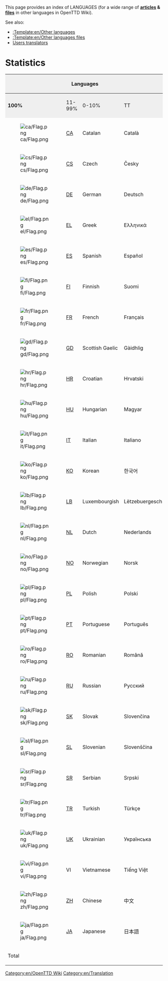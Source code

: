 

This page provides an index of LANGUAGES (for a wide range of '''[[:Category:en/Articles in other languages|articles]] & [[:Category:en/Files in other languages|files]]''' in other languages in OpenTTD Wiki).

See also:
*[[:Template:en/Other languages]]
*[[:Template:en/Other languages files]]
*[[:Category:en/Translators| Users translators]]

=Statistics=

{{en/Warning|Read [[:en/Category talk/Other languages|the page discussion]] before editing}}
<!--

Automatic update (by yazalo) for languages (list by order of introduction):
- Polish		(Dane na temat języka polskiego są aktualizowane automatycznie)
- Catalan		(Les dades sobre català s’actualitzen automàticament)
- German		(Die deutschsprachigen Daten werden automatisch aktualisiert)
- Spanish		(Los datos en español se actualizan automáticamente)
- French		(Les données en langue française sont mises à jour automatiquement)
- Hungarian		(A magyar nyelvű információk automatikusan frissülnek)
- Italian		(I dati in lingua italiana vengono aggiornati automaticamente)
- Korean		(한국어 정보는 자동으로 업데이트됩니다)
- Dutch			(De gegevens in de Nederlandse taal worden automatisch bijgewerkt)
- Russian		(Данные о русском языке обновляются автоматически)
- Scottish Gaelic	(Tha dàta Gàidhlig na h-Alba air ùrachadh gu fèin-ghluasadach)

I can also automate data for other languages, but I need the necessary links

-->
{|border="2" width="650" cellspacing="4" cellpadding="3" rules="all" style="margin:1em 1em 1em 0; border:solid 1px #AAAAAA;"
!width='150' style="background:#efefef;" rowspan=2 colspan=4|Languages
!width='200' style="background:#efefef;" colspan=4|[[:Category:en/Articles in other languages|Translated articles]]
!width='50' style="background:#efefef;" rowspan=2|[[:Category:en/Files in other languages|Files]]
!width='250' style="background:#efefef;" rowspan=2|At...
|-
|width='50' style="background:#efefef;"|'''100%'''
|width='50' style="background:#efefef;"|11-99%
|width='50' style="background:#efefef;"|0-10%
!width='50' style="background:#efefef;"|TT
|- align="center" style="height:25px;"
|[[File:ca/Flag.png]]
|[[:Category:en/Catalan (Català)|CA]]||Catalan||Català
|'''{{ #expr: {{PAGESINCAT:Articles en català/Ca}} - ( {{PAGESINCAT:Traducció més 10 per cent/Ca}} + {{PAGESINCAT:Traducció menys 10 per cent/Ca}} ) }}''' <!-- 100% translated CA -->
|[[:Category:ca/Traducció més 10 per cent|{{PAGESINCAT:Traducció més 10 per cent/Ca}}]]									   <!-- 11-99% translated CA -->
|[[:Category:ca/Traducció menys 10 per cent|{{PAGESINCAT:Traducció menys 10 per cent/Ca}}]]								   <!-- 0-10% translated CA -->
|[[:Category:ca/Articles en català|{{PAGESINCAT:Articles en català/Ca}}]]										   <!-- tt CA -->
|[[:Category:ca/Fitxers en català|{{PAGESINCAT:Fitxers en català/Ca}}]]											   <!-- files -->
| <p style="font-size: 80%">{{LOCALDAY}}. {{LOCALMONTHNAMEGEN}} {{LOCALYEAR}} (auto)</p>   								   <!-- date review -->
|- align="center"
|[[File:cs/Flag.png]]
|[[:Category:en/Czech (Česky)|CS]]||Czech||Česky
|6                                    <!-- 100% translated CS -->
|2                                    <!-- 11-99% translated CS -->
|4                                    <!-- 0-10% translated CS -->
|[[:Category:cs/Články v českých|12]]  <!-- tt CS -->
|[[:Category:cs/Soubory v českých|3]] <!-- files -->
| <p style="font-size: 80%">5 September 2011</p> <!-- date review --> 
|- align="center"
|[[File:de/Flag.png]]
|[[:Category:en/German (Deutsch)|DE]]||German||Deutsch
|'''{{ #expr: {{PAGESINCAT:Artikel in deutscher Sprache/De}} - ( {{PAGESINCAT:Übersetzt von über 10 Prozent/De}} + {{PAGESINCAT:Übersetzt nichts/De}} ) }}'''           <!-- 100% translated DE -->
|[[:Category:de/Übersetzt von über 10 Prozent|{{PAGESINCAT:Übersetzt von über 10 Prozent/De}}]]                                                                         <!-- 11-99% translated DE -->
|[[:Category:de/Übersetzt nichts|{{PAGESINCAT:Übersetzt nichts/De}}]]                             				                                        <!-- 0-10% translated DE -->
|[[:Category:de/Artikel in deutscher Sprache|{{PAGESINCAT:Artikel in deutscher Sprache/De}}]]                                                                           <!-- tt DE -->
|[[:Category:de/Akten in deutscher Sprache|{{PAGESINCAT:Akten in deutscher Sprache/De}}]]                                                                               <!-- files -->
| <p style="font-size: 80%">{{LOCALDAY}}. {{LOCALMONTHNAMEGEN}} {{LOCALYEAR}} (auto)</p>                                                                                <!-- date review -->
|- align="center"
|[[File:el/Flag.png]]
|[[:Category:en/Greek (Ελληνικά)|EL]]||Greek||Ελληνικά
|5                                                <!-- 100% translated EL -->
|                                                <!-- 11-99% translated EL -->
|                                               <!-- 0-10% translated EL -->
|[[:Category:el/Τα άρθρα στην ελληνική γλώσσα|5]]<!-- tt EL -->
|[[:Category:el/Αρχεία στα ελληνικά|1]]          <!-- files -->
| <p style="font-size: 80%">22 October 2010</p>  <!-- date review -->
|- align="center"
|[[File:es/Flag.png]]
|[[:Category:en/Spanish (Español)|ES]]||Spanish||Español
|'''{{ #expr: {{PAGESINCAT:Artículos en español/Es}} - ( {{PAGESINCAT:Traducción más 10 por ciento/Es}} + {{PAGESINCAT:Traducción menos 10 por ciento/Es}} ) }}'''	<!-- 100% translated ES -->
|[[:Category:es/Traducción más 10 por ciento|{{PAGESINCAT:Traducción más 10 por ciento/Es}}]]										<!-- 11-99% translated ES -->
|[[:Category:es/Traducción menos 10 por ciento|{{PAGESINCAT:Traducción menos 10 por ciento/Es}}]]									<!-- 0-10% translated ES -->
|[[:Category:es/Artículos en español|{{PAGESINCAT:Artículos en español/Es}}]]												<!-- tt ES -->
|[[:Category:es/Archivos en español|{{PAGESINCAT:Archivos en español/Es}}]]												<!-- files -->
| <p style="font-size: 80%">{{LOCALDAY}}. {{LOCALMONTHNAMEGEN}} {{LOCALYEAR}} (auto)</p>										<!-- date review -->
|- align="center"
|[[File:fi/Flag.png]]
|[[:Category:en/Finnish (Suomi)|FI]]||Finnish||Suomi
|'''15'''                                <!-- 100% translated FI -->
|2                                       <!-- 11-99% translated FI -->
|0                                       <!-- 0-10% translated FI -->
|[[:Category:fi/Artikkelit suomeksi|17]] <!-- tt FI -->
|[[:Category:fi/Kuvaa Suomen|12]]        <!-- files -->
| <p style="font-size: 80%">6 February 2011</p> <!-- date review -->
|- align="center"
|[[File:fr/Flag.png]]
|[[:Category:en/French (Français)|FR]]||French||Français
|'''{{ #expr: {{PAGESINCAT:Articles en français/Fr}} - ( {{PAGESINCAT:Traduit plus 10 pour cent/Fr}} + {{PAGESINCAT:Traduit rien/Fr}} ) }}'''	<!-- 100% translated FR -->
|[[:Category:fr/Traduit plus 10 pour cent|{{PAGESINCAT:Traduit plus 10 pour cent/Fr}}]]								<!-- 11-99% translated FR -->
|[[:Category:fr/Traduit rien|{{PAGESINCAT:Traduit rien/Fr}}]]											<!-- 0-10% translated FR -->
|[[:Category:fr/Articles en français|{{PAGESINCAT:Articles en français/Fr}}]]									<!-- tt FR -->
|[[:Category:fr/Fichiers en français|{{PAGESINCAT:Fichiers en français/Fr}}]]									<!-- files -->
| <p style="font-size: 80%">{{LOCALDAY}}. {{LOCALMONTHNAMEGEN}} {{LOCALYEAR}} (auto)</p>							<!-- date review -->
|- align="center"
|[[File:gd/Flag.png]]
|[[:Category:en/Scottish Gaelic (Gàidhlig)|GD]]||Scottish Gaelic||Gàidhlig
|'''{{ #expr: {{PAGESINCAT:Aistidhean sa Ghàidhlig/Gd}} - ( {{PAGESINCAT:Barrachd air 10 sa cheud dheth air eadar-theangachadh/Gd}} + {{PAGESINCAT:Gun eadar-theangachadh/Gd}} ) }}'''	                                                                                        <!-- 100% translated GD -->
|[[:Category:gd/Barrachd air 10 sa cheud dheth air eadar-theangachadh|{{PAGESINCAT:Barrachd air 10 sa cheud dheth air eadar-theangachadh/Gd}}]]						                                                        <!-- 11-99% translated GD -->
|[[:Category:gd/Gun eadar-theangachadh|{{PAGESINCAT:Gun eadar-theangachadh/Gd}}]]					<!-- 0-10% translated GD -->
|[[:Category:gd/Aistidhean sa Ghàidhlig|{{PAGESINCAT:Aistidhean sa Ghàidhlig/Gd}}]]					<!-- tt GD -->
|[[:Category:gd/Faidhlichean sa Ghàidhlig|{{PAGESINCAT:Faidhlichean sa Ghàidhlig/Gd}}]]	                                <!-- files -->
| <p style="font-size: 80%">{{LOCALDAY}}. {{LOCALMONTHNAMEGEN}} {{LOCALYEAR}} (auto)</p>                                <!-- date review -->
|- align="center"
|[[File:hr/Flag.png]]
|[[:Category:en/Croatian (Hrvatski)|HR]]||Croatian||Hrvatski
|                                        <!-- 100% translated HR -->
|                                        <!-- 11-99% translated HR -->
|1                                       <!-- 0-10% translated HR -->
|[[:Category:hr/Članci na hrvatskom|1]]  <!-- tt HR -->
|[[:Category:hr/Datoteke na hrvatskom|1]]<!-- files -->
| <p style="font-size: 80%">22 October 2010</p> <!-- date review -->
|- align="center"
|[[File:hu/Flag.png]]
|[[:Category:en/Hungarian (Magyar)|HU]]||Hungarian||Magyar
|'''{{ #expr: {{PAGESINCAT:Cikkek magyar/Hu}} - ( {{PAGESINCAT:Lefordítva több mint 10 százalék/Hu}} + {{PAGESINCAT:Lefordítva a 10 százalékot/Hu}} ) }}'''	<!-- 100% translated HU -->
|[[:Category:hu/Lefordítva több mint 10 százalék|{{PAGESINCAT:Lefordítva több mint 10 százalék/Hu}}]]								<!-- 11-99% translated HU -->
|[[:Category:hu/Lefordítva a 10 százalékot|{{PAGESINCAT:Lefordítva a 10 százalékot/Hu}}]]									<!-- 0-10% translated HU -->
|[[:Category:hu/Cikkek magyar|{{PAGESINCAT:Cikkek magyar/Hu}}]]													<!-- tt HU -->
|[[:Category:hu/Kép a magyar|{{PAGESINCAT:Kép a magyar/Hu}}]]													<!-- files -->
| <p style="font-size: 80%">{{LOCALDAY}}. {{LOCALMONTHNAMEGEN}} {{LOCALYEAR}} (auto)</p>									<!-- date review -->
|- align="center"
|[[File:it/Flag.png]]
|[[:Category:en/Italian (Italiano)|IT]]||Italian||Italiano
|'''{{ #expr: {{PAGESINCAT:Articoli in italiano/It}} - ( {{PAGESINCAT:Tradotto più 10 per cento/It}} + {{PAGESINCAT:Tradotto meno 10 per cento/It}} ) }}'''	<!-- 100% translated IT -->
|[[:Category:it/Tradotto più 10 per cento|{{PAGESINCAT:Tradotto più 10 per cento/It}}]]										<!-- 11-99% translated IT -->
|[[:Category:it/Tradotto meno 10 per cento|{{PAGESINCAT:Tradotto meno 10 per cento/It}}]]									<!-- 0-10% translated IT -->
|[[:Category:it/Articoli in italiano|{{PAGESINCAT:Articoli in italiano/It}}]]											<!-- tt IT -->
|[[:Category:it/File in italiano|{{PAGESINCAT:File in italiano/It}}]]												<!-- files -->
| <p style="font-size: 80%">{{LOCALDAY}}. {{LOCALMONTHNAMEGEN}} {{LOCALYEAR}} (auto)</p>									<!-- date review -->
|- align="center"
|[[File:ko/Flag.png]]
|[[:Category:en/Korean (한국어)|KO]]||Korean||한국어
|'''{{ #expr: {{PAGESINCAT:한국어 문서/Ko}} - ( {{PAGESINCAT:10퍼센트 이상 번역된 문서/Ko}} + {{PAGESINCAT:10퍼센트 이하 번역된 문서/Ko}} ) }}'''	<!-- 100% translated KO -->
|[[:Category:ko/10퍼센트 이상 번역된 문서|{{PAGESINCAT:10퍼센트 이상 번역된 문서/Ko}}]]								<!-- 11-99% translated KO -->
|[[:Category:ko/10퍼센트 이하 번역된 문서|{{PAGESINCAT:10퍼센트 이하 번역된 문서/Ko}}]]								<!-- 0-10% translated KO -->
|[[:Category:ko/한국어 문서|{{PAGESINCAT:한국어 문서/Ko}}]]											<!-- tt KO -->
|[[:Category:ko/한국어 파일|{{PAGESINCAT:한국어 파일/Ko}}]]											<!-- files -->
| <p style="font-size: 80%">{{LOCALDAY}}. {{LOCALMONTHNAMEGEN}} {{LOCALYEAR}} (auto)</p>						<!-- date review -->
|- align="center"
|[[File:lb/Flag.png]]
|[[:Category:en/Luxembourgish (Lëtzebuergesch)|LB]]||Luxembourgish||Lëtzebuergesch
|                                              <!-- 100% translated  -->
|                                              <!-- 11-99% translated  -->
|                                              <!-- 0-10% translated  -->
|[[:Category:lb/Artikelen op Lëtzebuergesch|0]]<!-- tt  -->
|                                              <!-- files -->
| <p style="font-size: 80%"></p>               <!-- date review -->
|- align="center"
|[[File:nl/Flag.png]]
|[[:Category:en/Dutch (Nederlands)|NL]]||Dutch||Nederlands
|'''{{ #expr: {{PAGESINCAT:Artikelen in het Nederlands/Nl}} - ( {{PAGESINCAT:Vertaling plus 10 procent/Nl}} + {{PAGESINCAT:Vertaling min 10 procent/Nl}} ) }}'''	<!-- 100% translated NL -->
|[[:Category:nl/Vertaling plus 10 procent|{{PAGESINCAT:Vertaling plus 10 procent/Nl}}]]											<!-- 11-99% translated NL -->
|[[:Category:nl/Vertaling min 10 procent|{{PAGESINCAT:Vertaling min 10 procent/Nl}}]]											<!-- 0-10% translated NL -->
|[[:Category:nl/Artikelen in het Nederlands|{{PAGESINCAT:Artikelen in het Nederlands/Nl}}]]										<!-- tt NL -->
|[[:Category:nl/Bestanden in het Nederlands|{{PAGESINCAT:Bestanden in het Nederlands/Nl}}]]										<!-- files -->
| <p style="font-size: 80%">{{LOCALDAY}}. {{LOCALMONTHNAMEGEN}} {{LOCALYEAR}} (auto)</p>										<!-- date review -->
|- align="center"
|[[File:no/Flag.png]]
|[[:Category:en/Norwegian (Norsk)|NO]]||Norwegian||Norsk
|'''3'''                                     <!-- 100% translated  -->
|0                                           <!-- 11-99% translated  -->
|2                                           <!-- 0-10% translated  -->
|[[:Category:no/Artikler i norske|5]]        <!-- tt  -->
|[[:Category:no/Filer i norske|2]]           <!-- files -->
| <p style="font-size: 80%">11 January 2011</p> <!-- date review -->
|- align="center"
|[[File:pl/Flag.png]]
|[[:Category:en/Polish (Polski)|PL]]||Polish||Polski
|'''{{ #expr: {{PAGESINCAT:Artykuły w języku polskim/Pl}} - ( {{PAGESINCAT:Tłumaczenie plus 10 procent/Pl}} + {{PAGESINCAT:Tłumaczenie poniżej 10 procent/Pl}} ) }}'''  <!-- Całkowicie przetłumaczone na język Polski -->
|[[:Category:pl/Tłumaczenie plus 10 procent|{{PAGESINCAT:Tłumaczenie plus 10 procent/Pl}}]]                                                                             <!-- Przetłumaczone na PL 11-99% -->
|[[:Category:pl/Tłumaczenie poniżej 10 procent|{{PAGESINCAT:Tłumaczenie poniżej 10 procent/Pl}}]]                                                                       <!-- Przetłumaczone na PL 0-10% -->
|[[:Category:pl/Artykuły w języku polskim|{{PAGESINCAT:Artykuły w języku polskim/Pl}}]]                                                                                 <!-- Suma artykułów w języku polskim (częściowo+całkowicie) -->
|[[:Category:pl/Pliki w języku polskim|{{PAGESINCAT:Pliki w języku polskim/Pl}}]]                                                                                       <!-- pliki -->
| <p style="font-size: 80%">{{LOCALDAY}}. {{LOCALMONTHNAMEGEN}} {{LOCALYEAR}} (auto)</p>                                                                               <!-- data aktualizacji -->
|- align="center"
|[[File:pt/Flag.png]]
|[[:Category:en/Portuguese (Português)|PT]]||Portuguese||Português
|'''13'''                                   <!-- 100% translated  -->
|4                                          <!-- 11-99% translated  -->
|2                                          <!-- 0-10% translated  -->
|[[:Category:pt/Artigos em Português|19]]   <!-- tt  -->
|[[:Category:pt/Arquivos em Português|17]]  <!-- files -->
| <p style="font-size: 80%">5 September 2011</p> <!-- date review -->
|- align="center"
|[[File:ro/Flag.png]]
|[[:Category:en/Romanian (Română)|RO]]||Romanian||Română
|                                            <!-- 100% translated RO -->
|                                            <!-- 11-99% translated RO -->
|2                                           <!-- 0-10% translated RO -->
|[[:Category:ro/Articole în limba română|2]] <!-- tt RO -->
|[[:Category:ro/Fişiere în limba română|2]]  <!-- files -->
| <p style="font-size: 80%">9 October 2010</p> <!-- date review -->
|- align="center"
|[[File:ru/Flag.png]]
|[[:Category:en/Russian (Русский)|RU]]||Russian||Русский
|'''{{ #expr: {{PAGESINCAT:Статьи на русском языке/Ru}} - ( {{PAGESINCAT:Переведено более 10 процентов/Ru}} + {{PAGESINCAT:Переведено менее 10 процентов/Ru}} ) }}'''	<!-- 100% translated IT -->
|[[:Category:ru/Переведено более 10 процентов|{{PAGESINCAT:Переведено более 10 процентов/Ru}}]]										<!-- 11-99% translated IT -->
|[[:Category:ru/Переведено менее 10 процентов|{{PAGESINCAT:Переведено менее 10 процентов/Ru}}]]										<!-- 0-10% translated IT -->
|[[:Category:ru/Статьи на русском языке|{{PAGESINCAT:Статьи на русском языке/Ru}}]]											<!-- tt IT -->
|[[:Category:ru/Файлы на русском языке|{{PAGESINCAT:Файлы на русском языке/Ru}}]]											<!-- files -->
| <p style="font-size: 80%">{{LOCALDAY}}. {{LOCALMONTHNAMEGEN}} {{LOCALYEAR}} (auto)</p>										<!-- date review -->
|- align="center"
|[[File:sk/Flag.png]]
|[[:Category:en/Slovak (Slovenčina)|SK]]||Slovak||Slovenčina
|9                                      <!-- 100% translated  -->
|0                                      <!-- 11-99% translated  -->
|0                                      <!-- 0-10% translated  -->
|[[:Category:sk/Články na slovenské|9]] <!-- tt  -->
|[[:Category:sk/Súbory vo slovenské|1]] <!-- files -->
| <p style="font-size: 80%">17 November 2012</p> <!-- date review -->
|- align="center"
|[[File:sl/Flag.png]]
|[[:Category:en/Slovenian (Slovenščina)|SL]]||Slovenian||Slovenščina
|                                         <!-- 100% translated  -->
|                                         <!-- 11-99% translated  -->
|1                                         <!-- 0-10% translated  -->
|[[:Category:sl/Članki v slovenščini|1]]  <!-- tt  -->
|[[:Category:sl/Datotek v slovenščini|1]] <!-- files -->
| <p style="font-size: 80%">6 November 2010</p> <!-- date review -->
|- align="center"
|[[File:sr/Flag.png]]
|[[:Category:en/Serbian (Srpski)|SR]]||Serbian||Srpski
|1                                      <!-- 100% translated  -->
|0                                      <!-- 11-99% translated  -->
|1                                      <!-- 0-10% translated  -->
|[[:Category:sr/Članci na srpskom|2]]   <!-- tt  -->
|[[:Category:sr/Datoteka na srpskom|1]] <!-- files -->
| <p style="font-size: 80%">6 February 2011</p> <!-- date review -->
|- align="center"
|[[File:tr/Flag.png]]
|[[:Category:en/Turkish (Türkçe)|TR]]||Turkish||Türkçe
|'''2'''                                         <!-- 100% translated TR -->
|0                                               <!-- 11-99% translated TR -->
|2                                               <!-- 0-10% translated TR -->
|[[:Category:tr/Türk Makaleler|4]]               <!-- tt TR -->
|[[:Category:tr/Türkçe olarak Dosyalar|1]]       <!-- files -->
| <p style="font-size: 80%">11 January 2011</p>  <!-- date review -->
|- align="center"
|[[File:uk/Flag.png]]
|[[:Category:en/Ukrainian (Українська)|UK]]||Ukrainian||Українська
|6                                               <!-- 100% translated UK -->
|                                                <!-- 11-99% translated UK -->
|                                                <!-- 0-10% translated UK -->
|[[:Category:uk/Статті на українській мові|6]]   <!-- tt UK -->
|                                                <!-- files -->
| <p style="font-size: 80%">5 September 2011</p>   <!-- date review -->
|- align="center"
|[[File:vi/Flag.png]]
|VI||Vietnamese||Tiếng Việt
|                                <!-- 100% translated VI -->
|                                <!-- 11-99% translated VI -->
|                                <!-- 0-10% translated VI -->
|                                <!-- tt VI -->
|                                <!-- files -->
| <p style="font-size: 80%"></p> <!-- date review -->
|- align="center"
|[[File:zh/Flag.png]]
|[[:Category:en/Chinese (中文)|ZH]]||Chinese||中文
|8                                 <!-- 100% translated ZH -->
|3                                 <!-- 11-99% translated ZH -->
|4                                 <!-- 0-10% translated ZH -->
|[[:Category:zh/中文文章|15]]          <!-- tt ZH -->
|[[:Category:zh/中文文件|4]]                                 <!-- files -->
| <p style="font-size: 80%">17 November 2012</p>   <!-- date review -->
|- align="center"
|[[File:ja/Flag.png]]
|[[:Category:en/Japanese (日本語)|JA]]||Japanese||日本語
|                                 <!-- 100% translated JA -->
|                                 <!-- 11-99% translated JA -->
|2                           <!-- 0-10% translated JA -->
|[[:Category:ja/日本語のページ|2]]         <!-- tt JA -->
|                                 <!-- files -->
| <p style="font-size: 80%">7 August 2018</p>   <!-- date review -->
|- align="center" style="background:#efefef;"
| colspan=4|Total
|'''2021''' <!-- 100% translated -->
|82         <!-- 11-99% translated -->
|214        <!-- 0-10% translated -->
|2318       <!-- tt  -->
|674        <!-- files -->
|
|}

[[Category:en/OpenTTD Wiki]][[Category:en/Translation]]